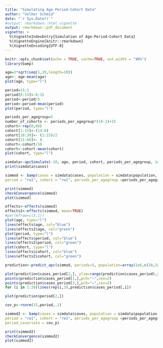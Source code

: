 ```yaml
---
title: "Simulating Age-Period-Cohort Data"
author: "Volker Schmid"
date: "`r Sys.Date()`"
#output: rmarkdown::html_vignette
output: rmarkdown::pdf_document
vignette: >
  %\VignetteIndexEntry{Simulation of Age-Period-Cohort Data}
  %\VignetteEngine{knitr::rmarkdown}
  %\VignetteEncoding{UTF-8}
---
```


```r
knitr::opts_chunk$set(echo = TRUE, cache=TRUE, out.width = "90%")
library(bamp)
```

```r
age=2*sqrt(seq(1,20,length=10))
age<- age-mean(age)
plot(age, type="l")
```
```r
period=15:1
period[8:15]<-8:15
period<-period/5
period<-period-mean(period)
plot(period, type="l")
```
```r
periods_per_agegroup=5
number_of_cohorts <- periods_per_agegroup*(10-1)+15
cohort<-rep(0,60)
cohort[1:15]<-(14:0)
cohort[16:30]<- (1:15)/2
cohort[31:60]<- 8
cohort<-cohort/10
cohort<-cohort-mean(cohort)
plot(cohort, type="l")
```
```r
simdata<-apcSimulate(-10, age, period, cohort, periods_per_agegroup, 1e6)
print(simdata$cases)
```

```r
simmod <- bamp(cases = simdata$cases, population = simdata$population, age = "rw1", 
period = "rw1", cohort = "rw1", periods_per_agegroup =periods_per_agegroup)
```

```r
print(simmod)
checkConvergence(simmod)
plot(simmod)
```
```r
effects<-effects(simmod)
effects2<-effects(simmod, mean=TRUE)
#par(mfrow=c(3,1))
plot(age, type="l")
lines(effects$age, col="blue")
lines(effects2$age, col="green")
plot(period, type="l")
lines(effects$period, col="blue")
lines(effects2$period, col="green")
plot(cohort, type="l")
lines(effects$cohort, col="blue")
lines(effects2$cohort, col="green")
```

```r
prediction<-predict_apc(simmod, periods=5, population=array(1e6,c(20,10)))
```

```r
plot(prediction$cases_period[2,], ylim=range(prediction$cases_period),ylab="",pch=19)
points(prediction$cases_period[1,],pch="–",cex=2)
points(prediction$cases_period[3,],pch="–",cex=2)
for (i in 1:20)lines(rep(i,3),prediction$cases_period[,i])
```

```r
plot(prediction$period[2,])
```


```r
cov_p<-rnorm(15,period,.1)
```


```r
simmod2 <- bamp(cases = simdata$cases, population = simdata$population, age = "rw1", 
period = "rw1", cohort = "rw1", periods_per_agegroup =periods_per_agegroup,
period_covariate = cov_p)
```

```r
print(simmod2)
checkConvergence(simmod2)
plot(simmod2)
```
